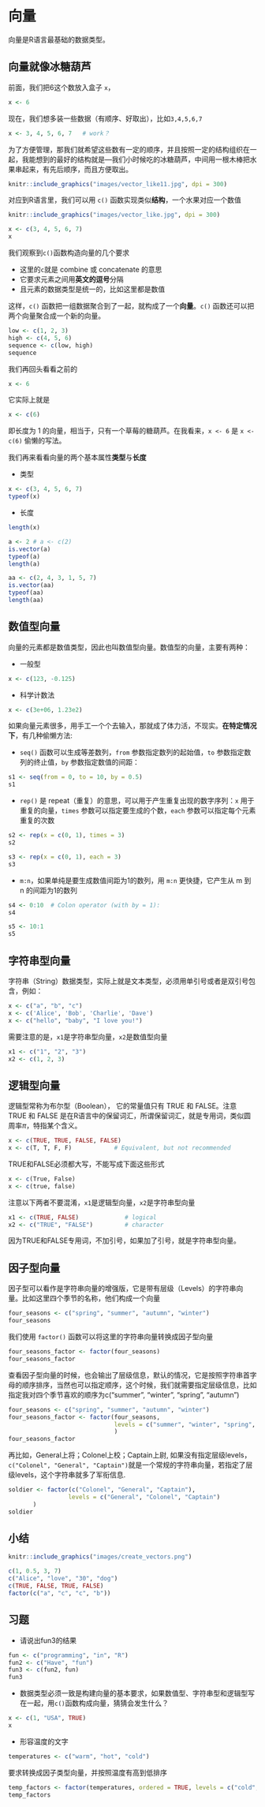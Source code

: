 # 向量 {#vectors}

向量是R语言最基础的数据类型。



## 向量就像冰糖葫芦

前面，我们把6这个数放入盒子 `x`，

```r
x <- 6
```

现在，我们想多装一些数据（有顺序、好取出），比如`3,4,5,6,7`

```r
x <- 3, 4, 5, 6, 7   # work？
```


为了方便管理，那我们就希望这些数有一定的顺序，并且按照一定的结构组织在一起，我能想到的最好的结构就是---我们小时候吃的冰糖葫芦，中间用一根木棒把水果串起来，有先后顺序，而且方便取出。

```r
knitr::include_graphics("images/vector_like11.jpg", dpi = 300)
```

对应到R语言里，我们可以用 `c()` 函数实现类似**结构**，一个水果对应一个数值


```r
knitr::include_graphics("images/vector_like.jpg", dpi = 300)
```


```r
x <- c(3, 4, 5, 6, 7)
x
```

我们观察到`c()`函数构造向量的几个要求

- 这里的`c`就是 combine 或 concatenate 的意思
- 它要求元素之间用**英文的逗号**分隔
- 且元素的数据类型是统一的，比如这里都是数值

这样，`c()` 函数把一组数据聚合到了一起，就构成了一个**向量**。`c()` 函数还可以把两个向量聚合成一个新的向量。
```r
low <- c(1, 2, 3)
high <- c(4, 5, 6)
sequence <- c(low, high)
sequence
```




我们再回头看看之前的

```r
x <- 6
```

它实际上就是
```r
x <- c(6)
```

即长度为 1 的向量，相当于，只有一个草莓的糖葫芦。在我看来，`x <- 6` 是 `x <- c(6)` 偷懒的写法。



我们再来看看向量的两个基本属性**类型**与**长度**

- 类型
```r
x <- c(3, 4, 5, 6, 7)
typeof(x)
```

- 长度
```r
length(x)
```


```r
a <- 2 # a <- c(2)
is.vector(a)
typeof(a)
length(a)

aa <- c(2, 4, 3, 1, 5, 7)
is.vector(aa)
typeof(aa)
length(aa)
```



## 数值型向量

向量的元素都是数值类型，因此也叫数值型向量。数值型的向量，主要有两种：

- 一般型
```r
x <- c(123, -0.125)    
```

- 科学计数法
```r
x <- c(3e+06, 1.23e2)  
```


如果向量元素很多，用手工一个个去输入，那就成了体力活，不现实。**在特定情况下**，有几种偷懒方法:

- `seq()` 函数可以生成等差数列，`from` 参数指定数列的起始值，`to` 参数指定数列的终止值，`by` 参数指定数值的间距：

```r
s1 <- seq(from = 0, to = 10, by = 0.5)
s1
```



- `rep()` 是 repeat（重复）的意思，可以用于产生重复出现的数字序列：`x` 用于重复的向量，`times` 参数可以指定要生成的个数，`each` 参数可以指定每个元素重复的次数

```r
s2 <- rep(x = c(0, 1), times = 3)
s2

s3 <- rep(x = c(0, 1), each = 3)
s3
```



- `m:n`，如果单纯是要生成数值间距为1的数列，用 `m:n` 更快捷，它产生从 m 到 n 的间距为1的数列
```r
s4 <- 0:10  # Colon operator (with by = 1):
s4
```



```r
s5 <- 10:1
s5
```

## 字符串型向量

字符串（String）数据类型，实际上就是文本类型，必须用单引号或者是双引号包含，例如：


```r
x <- c("a", "b", "c")    
x <- c('Alice', 'Bob', 'Charlie', 'Dave')    
x <- c("hello", "baby", "I love you!") 
```

需要注意的是，`x1`是字符串型向量，`x2`是数值型向量
```r
x1 <- c("1", "2", "3")
x2 <- c(1, 2, 3)
```



## 逻辑型向量

逻辑型常称为布尔型（Boolean）， 它的常量值只有 TRUE 和 FALSE。注意 TRUE 和 FALSE 是在R语言中的保留词汇，所谓保留词汇，就是专用词，类似圆周率$\pi$，特指某个含义。

```r
x <- c(TRUE, TRUE, FALSE, FALSE)
x <- c(T, T, F, F)            # Equivalent, but not recommended
```

TRUE和FALSE必须都大写，不能写成下面这些形式
```r
x <- c(True, False)          
x <- c(true, false)          
```


注意以下两者不要混淆，`x1`是逻辑型向量，`x2`是字符串型向量
```r
x1 <- c(TRUE, FALSE)             # logical
x2 <- c("TRUE", "FALSE")         # character
```

因为TRUE和FALSE专用词，不加引号，如果加了引号，就是字符串型向量。


## 因子型向量

因子型可以看作是字符串向量的增强版，它是带有层级（Levels）的字符串向量。比如这里四个季节的名称，他们构成一个向量

```r
four_seasons <- c("spring", "summer", "autumn", "winter")
four_seasons
```

我们使用 `factor()` 函数可以将这里的字符串向量转换成因子型向量

```r
four_seasons_factor <- factor(four_seasons)
four_seasons_factor
```

查看因子型向量的时候，也会输出了层级信息，默认的情况，它是按照字符串首字母的顺序排序，当然也可以指定顺序，这个时候，我们就需要指定层级信息，比如指定我对四个季节喜欢的顺序为c("summer", "winter", "spring", "autumn")

```r
four_seasons <- c("spring", "summer", "autumn", "winter")
four_seasons_factor <- factor(four_seasons, 
                              levels = c("summer", "winter", "spring", "autumn")
                              )
four_seasons_factor
```


再比如，General上将；Colonel上校；Captain上尉, 如果没有指定层级levels，`c("Colonel", "General", "Captain")`就是一个常规的字符串向量，若指定了层级levels，这个字符串就多了军衔信息.

```r
soldier <- factor(c("Colonel", "General", "Captain"), 
                 levels = c("General", "Colonel", "Captain")
       )
soldier
```




## 小结

```r
knitr::include_graphics("images/create_vectors.png")
```



```r
c(1, 0.5, 3, 7)
c("Alice", "love", "30", "dog")
c(TRUE, FALSE, TRUE, FALSE)
factor(c("a", "c", "c", "b"))
```



## 习题

- 请说出fun3的结果
```r
fun <- c("programming", "in", "R") 
fun2 <- c("Have", "fun")
fun3 <- c(fun2, fun)
fun3

```

- 数据类型必须一致是构建向量的基本要求，如果数值型、字符串型和逻辑型写在一起，用`c()`函数构成向量，猜猜会发生什么？

```r
x <- c(1, "USA", TRUE)
x
```

- 形容温度的文字
```r
temperatures <- c("warm", "hot", "cold")
```

要求转换成因子类型向量，并按照温度有高到低排序

```r
temp_factors <- factor(temperatures, ordered = TRUE, levels = c("cold", "warm", "hot"))
temp_factors
```
